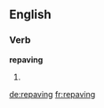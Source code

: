 ==English==

===Verb===
'''repaving'''

# {{third-person singular of|[[repave]]}}

[[de:repaving]]
[[fr:repaving]]